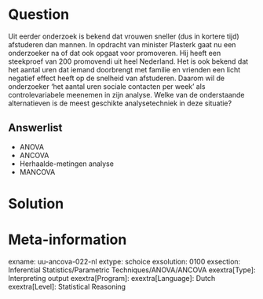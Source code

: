 
Question
========
Uit eerder onderzoek is bekend dat vrouwen sneller (dus in kortere tijd) afstuderen dan mannen. In opdracht van minister Plasterk gaat nu een onderzoeker na of dat ook opgaat voor promoveren. Hij heeft een steekproef van 200 promovendi uit heel Nederland.
Het is ook bekend dat het aantal uren dat iemand doorbrengt met familie en vrienden een licht negatief effect heeft op de snelheid van afstuderen. Daarom wil de onderzoeker ‘het aantal uren sociale contacten per week’ als controlevariabele meenemen in zijn analyse. 
Welke van de onderstaande alternatieven is de meest geschikte analysetechniek in deze situatie?

Answerlist
----------
* ANOVA
* ANCOVA
* Herhaalde-metingen analyse
* MANCOVA


Solution
========



Meta-information
================
exname: uu-ancova-022-nl
extype: schoice
exsolution: 0100
exsection: Inferential Statistics/Parametric Techniques/ANOVA/ANCOVA
exextra[Type]: Interpreting output
exextra[Program]: 
exextra[Language]: Dutch
exextra[Level]: Statistical Reasoning
